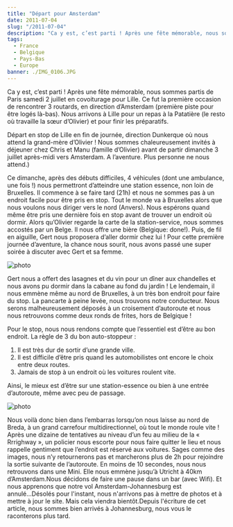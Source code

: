 ```yaml
---
title: "Départ pour Amsterdam"
date: 2011-07-04
slug: "/2011-07-04"
description: "Ca y est, c’est parti ! Après une fête mémorable, nous sommes partis de Paris samedi 2 juillet en covoiturage pour Lille..."
tags:
  - France
  - Belgique
  - Pays-Bas
  - Europe
banner: ./IMG_0106.JPG
---
```


Ca y est, c’est parti ! Après une fête mémorable, nous sommes partis de Paris samedi 2 juillet en covoiturage pour Lille. Ce fut la première occasion de rencontrer 3 routards, en direction d’Amsterdam (première piste pour être logés là-bas). Nous arrivons à Lille pour un repas à la Patatière (le resto où travaille la sœur d’Olivier) et pour finir les préparatifs.

<!-- ![photo](./IMG_0076.JPG) -->

Départ en stop de Lille en fin de journée, direction Dunkerque où nous attend la grand-mère d’Olivier ! Nous sommes chaleureusement invités à déjeuner chez Chris et Manu (famille d’Olivier) avant de partir dimanche 3 juillet après-midi vers Amsterdam. A l’aventure. Plus personne ne nous attend.)

Ce dimanche, après des débuts difficiles, 4 véhicules (dont une ambulance, une fois !) nous permettront d’atteindre une station essence, non loin de Bruxelles. Il commence à se faire tard (21h) et nous ne sommes pas à un endroit facile pour être pris en stop. Tout le monde va à Bruxelles alors que nous voulons nous diriger vers le nord (Anvers). Nous espérons quand même être pris une dernière fois en stop avant de trouver un endroit où dormir. Alors qu’Olivier regarde la carte de la station-service, nous sommes accostés par un Belge. Il nous offre une bière (Belgique: done!). Puis, de fil en aiguille, Gert nous proposera d’aller dormir chez lui ! Pour cette première journée d’aventure, la chance nous sourit, nous avons passé une super soirée à discuter avec Gert et sa femme.

![photo](./IMG_0091.JPG)

Gert nous a offert des lasagnes et du vin pour un dîner aux chandelles et nous avons pu dormir dans la cabane au fond du jardin ! Le lendemain, il nous emmène même au nord de Bruxelles, à un très bon endroit pour faire du stop. La pancarte à peine levée, nous trouvons notre conducteur. Nous serons malheureusement déposés à un croisement d’autoroute et nous nous retrouvons comme deux ronds de frites, hors de Belgique !

Pour le stop, nous nous rendons compte que l’essentiel est d’être au bon endroit. La règle de 3 du bon auto-stoppeur :

1. Il est très dur de sortir d’une grande ville.
2. Il est difficile d’être pris quand les automobilistes ont encore le choix entre deux routes.
3. Jamais de stop à un endroit où les voitures roulent vite.

Ainsi, le mieux est d’être sur une station-essence ou bien à une entrée d’autoroute, même avec peu de passage.

![photo](./IMG_0102.JPG)

Nous voilà donc bien dans l’embarras lorsqu’on nous laisse au nord de Breda, à un grand carrefour multidirectionnel, où tout le monde roule vite ! Après une dizaine de tentatives au niveau d’un feu au milieu de la « Rrrighway », un policier nous escorte pour nous faire quitter le lieu et nous rappelle gentiment que l’endroit est réservé aux voitures. Sages comme des images, nous n’y retournerons pas et marcherons plus de 2h pour rejoindre la sortie suivante de l’autoroute. En moins de 10 secondes, nous nous retrouvons dans une Mini. Elle nous emmène jusqu’à Utricht à 40km d’Amsterdam.Nous décidons de faire une pause dans un bar (avec Wifi). Et nous apprenons que notre vol Amsterdam-Johannesburg est annulé...Désolés pour l'instant, nous n'arrivons pas à mettre de photos et à mettre à jour le site. Mais cela viendra bientôt.Depuis l'écriture de cet article, nous sommes bien arrivés à Johannesburg, nous vous le raconterons plus tard.
